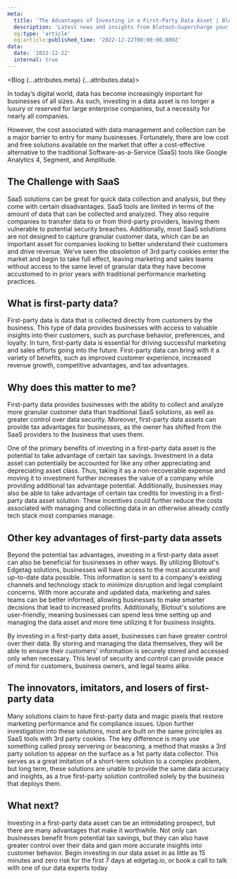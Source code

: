 ```yaml
---
meta:
  title: 'The Advantages of Investing in a First-Party Data Asset | Blotout'
  description: 'Latest news and insights from Blotout—Supercharge your marketing signals in the post-cookie world'
  og:type: 'article'
  og:article:published_time: '2022-12-22T00:00:00.000Z'
data:
  date: '2022-12-22'
  internal: true
---
```




<Blog {...attributes.meta} {...attributes.data}>

In today’s digital world, data has become increasingly important for businesses of all sizes. As such, investing in a data asset is no longer a luxury or reserved for large enterprise companies, but a necessity for nearly all companies.

However, the cost associated with data management and collection can be a major barrier to entry for many businesses. Fortunately, there are low cost and free solutions available on the market that offer a cost-effective alternative to the traditional Software-as-a-Service (SaaS) tools like Google Analytics 4, Segment, and Amplitude.

## The Challenge with SaaS

SaaS solutions can be great for quick data collection and analysis, but they come with certain disadvantages. SaaS tools are limited in terms of the amount of data that can be collected and analyzed. They also require companies to transfer data to or from third-party providers, leaving them vulnerable to potential security breaches. Additionally, most SaaS solutions are not designed to capture granular customer data, which can be an important asset for companies looking to better understand their customers and drive revenue. We’ve seen the obsoletion of 3rd party cookies enter the market and begin to take full effect, leaving marketing and sales teams without access to the same level of granular data they have become accustomed to in prior years with traditional performance marketing practices.

## What is first-party data?

First-party data is data that is collected directly from customers by the business. This type of data provides businesses with access to valuable insights into their customers, such as purchase behavior, preferences, and loyalty. In turn, first-party data is essential for driving successful marketing and sales efforts going into the future. First-party data can bring with it a variety of benefits, such as improved customer experience, increased revenue growth, competitive advantages, and tax advantages.

## Why does this matter to me?

First-party data provides businesses with the ability to collect and analyze more granular customer data than traditional SaaS solutions, as well as greater control over data security. Moreover, first-party data assets can provide tax advantages for businesses, as the owner has shifted from the SaaS providers to the business that uses them.

One of the primary benefits of investing in a first-party data asset is the potential to take advantage of certain tax savings. Investment in a data asset can potentially be accounted for like any other appreciating and depreciating asset class. Thus, taking it as a non-recoverable expense and moving it to investment further increases the value of a company while providing additional tax advantage potential. Additionally, businesses may also be able to take advantage of certain tax credits for investing in a first-party data asset solution. These incentives could further reduce the costs associated with managing and collecting data in an otherwise already costly tech stack most companies manage.

## Other key advantages of first-party data assets

Beyond the potential tax advantages, investing in a first-party data asset can also be beneficial for businesses in other ways. By utilizing Blotout's Edgetag solutions, businesses will have access to the most accurate and up-to-date data possible. This information is sent to a company's existing channels and technology stack to minimize disruption and legal complaint concerns. With more accurate and updated data, marketing and sales teams can be better informed, allowing businesses to make smarter decisions that lead to increased profits. Additionally, Blotout's solutions are user-friendly, meaning businesses can spend less time setting up and managing the data asset and more time utilizing it for business insights.

By investing in a first-party data asset, businesses can have greater control over their data. By storing and managing the data themselves, they will be able to ensure their customers' information is securely stored and accessed only when necessary. This level of security and control can provide peace of mind for customers, business owners, and legal teams alike.

## The innovators, imitators, and losers of first-party data

Many solutions claim to have first-party data and magic pixels that restore marketing performance and fix compliance issues. Upon further investigation into these solutions, most are built on the same principles as SaaS tools with 3rd party cookies. The key difference is many use something called proxy servering or beaconing, a method that masks a 3rd party solution to appear on the surface as a 1st party data collector. This serves as a great imitation of a short-term solution to a complex problem, but long term, these solutions are unable to provide the same data accuracy and insights, as a true first-party solution controlled solely by the business that deploys them.

## What next?

Investing in a first-party data asset can be an intimidating prospect, but there are many advantages that make it worthwhile. Not only can businesses benefit from potential tax savings, but they can also have greater control over their data and gain more accurate insights into customer behavior. Begin investing in our data asset in as little as 15 minutes and zero risk for the first 7 days at edgetag.io, or book a call to talk with one of our data experts today

</Blog>
